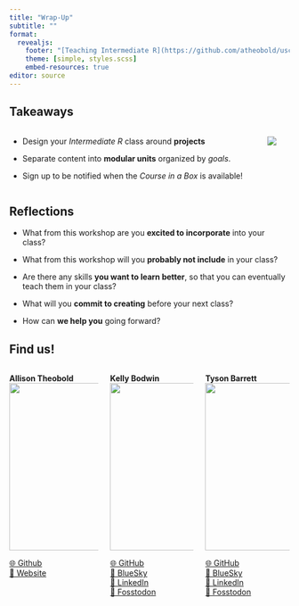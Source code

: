 ```yaml
---
title: "Wrap-Up"
subtitle: ""
format: 
  revealjs:
    footer: "[Teaching Intermediate R](https://github.com/atheobold/uscots-intermediate-r)"
    theme: [simple, styles.scss]
    embed-resources: true
editor: source
---
```



## Takeaways

::::: columns
::: column
-   Design your *Intermediate R* class around **projects**

-   Separate content into **modular units** organized by *goals*.

-   Sign up to be notified when the *Course in a Box* is available!
:::

::: column
![](images/10-QR.png)
:::
:::::

## Reflections

* What from this workshop are you **excited to incorporate** into your class?

* What from this workshop will you **probably not include** in your class?

* Are there any skills **you want to learn better**, so that you can eventually teach them in your class?

* What will you **commit to creating** before your next class?

* How can **we help you** going forward?

## Find us!


::: {.columns layout-ncol=3}

::: {.column}
**Allison Theobold**
![](images/00-allison-headshot.png){height=300px}

[🌐 Github](https://github.com/atheobold)  
[🔗 Website](https://atheobold.github.io/)  
:::

::: {.column}
**Kelly Bodwin**
![](images/00-kelly-headshot.png){height=300px}

[🌐 GitHub](https://github.com/kbodwin)  
[🦋 BlueSky](https://https://bsky.app/profile/kellybodwin.com)  
[🔗 LinkedIn](https://www.linkedin.com/in/kelly-bodwin-9009061a/)  
[🐘 Fosstodon](https://fosstodon.org/@kellybodwin)
:::

::: {.column}
**Tyson Barrett**
![](images/00-tyson-headshot.png){height=300px}


[🌐 GitHub](https://github.com/tysonstanley)  
[🦋 BlueSky](https://https://bsky.app/profile/healthandstats.bsky.social)  
[🔗 LinkedIn](https://www.linkedin.com/in/tyson-s-barrett-phd/)  
[🐘 Fosstodon](https://fosstodon.org/@healthandstats)
:::

:::